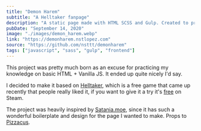 ```yaml
---
title: "Demon Harem"
subtitle: "A Helltaker fanpage"
description: "A static page made with HTML SCSS and Gulp. Created to practice my styling and basic web development skill without any framework whatsoever."
pubDate: "September 14, 2020"
image: "./images/demon_harem.webp"
link: "https://demonharem.nstlopez.com"
source: "https://github.com/nsttt/demonharem"
tags: ["javascript", "sass", "gulp", "frontend"]
---
```


This project was pretty much born as an excuse for practicing my knowledge on basic HTML + Vanilla JS. It ended up quite nicely I'd say.

I decided to make it based on [Helltaker](https://store.steampowered.com/app/1289310/Helltaker/), which is a free game that came up recently that people really liked it, if you want to give it a try it's [free](https://store.steampowered.com/app/1289310/Helltaker/) on Steam.

The project was heavily inspired by [Satania.moe](https://satania.moe/), since it has such a wonderful boilerplate and design for the page I wanted to make. Props to [Pizzacus](https://github.com/Pizzacus/).
